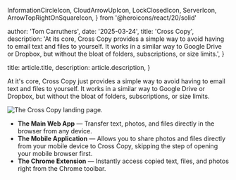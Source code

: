 
  InformationCircleIcon,
  CloudArrowUpIcon,
  LockClosedIcon,
  ServerIcon,
  ArrowTopRightOnSquareIcon,
} from '@heroicons/react/20/solid'

  author: 'Tom Carruthers',
  date: '2025-03-24',
  title: 'Cross Copy',
  description:
    'At its core, Cross Copy provides a simple way to avoid having to email text and files to yourself. It works in a similar way to Google Drive or Dropbox, but without the bloat of folders, subscriptions, or size limits.',
}

  title: article.title,
  description: article.description,
}


At it's core, Cross Copy just provides a simple way to avoid having
to email text and files to yourself. It works in a similar way to
Google Drive or Dropbox, but without the bloat of folders,
subscriptions, or size limits.

<Image src={hero} alt="The Cross Copy landing page." />

<ul className="mt-8 space-y-6 text-gray-300">
  <li className="flex gap-3 items-center">
    <CloudArrowUpIcon className="h-7 w-7 text-indigo-600" aria-hidden="true" />
    <span>
      <strong className="font-semibold ">The Main Web App</strong> — Transfer text, photos, and files directly in the browser from any device.
    </span>
  </li>
  <li className="flex gap-4 items-center">
    <CloudArrowUpIcon className="h-10 w-10 text-indigo-600" aria-hidden="true" />
    <span>
      <strong className="font-semibold ">The Mobile Application</strong> — Allows you to share photos and files directly from your mobile device to Cross Copy, skipping the step of opening your mobile browser first.
    </span>
  </li>
  <li className="flex gap-4 items-center">
    <ServerIcon className="h-7 w-7 text-indigo-600" aria-hidden="true" />
    <span>
      <strong className="font-semibold ">The Chrome Extension</strong> — Instantly access copied text, files, and photos right from the Chrome toolbar.
    </span>
  </li>
</ul>